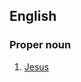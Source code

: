 ==English==

===Proper noun===
{{en-proper noun|sg=''The'' [[prince|Prince]] [[of]] [[peace|Peace]]}}

# {{Christianity}} [[Jesus]]